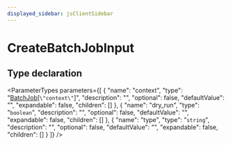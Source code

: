 ```yaml
---
displayed_sidebar: jsClientSidebar
---
```



# CreateBatchJobInput

## Type declaration

<ParameterTypes parameters={[
  {
    "name": "context",
    "type": "[BatchJob](../classes/internal.BatchJob.mdx)[`\"context\"`]",
    "description": "",
    "optional": false,
    "defaultValue": "",
    "expandable": false,
    "children": []
  },
  {
    "name": "dry_run",
    "type": "`boolean`",
    "description": "",
    "optional": false,
    "defaultValue": "",
    "expandable": false,
    "children": []
  },
  {
    "name": "type",
    "type": "`string`",
    "description": "",
    "optional": false,
    "defaultValue": "",
    "expandable": false,
    "children": []
  }
]} />
